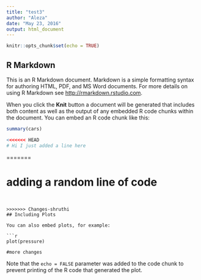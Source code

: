 ```yaml
---
title: "test3"
author: "Aleza"
date: "May 23, 2016"
output: html_document
---
```


```r
knitr::opts_chunk$set(echo = TRUE)
```

## R Markdown

This is an R Markdown document. Markdown is a simple formatting syntax for authoring HTML, PDF, and MS Word documents. For more details on using R Markdown see <http://rmarkdown.rstudio.com>.

When you click the **Knit** button a document will be generated that includes both content as well as the output of any embedded R code chunks within the document. You can embed an R code chunk like this:

```r
summary(cars)
```

```r
<<<<<<< HEAD
# Hi I just added a line here
```
=======

# adding a random line of code

```


>>>>>>> Changes-shruthi
## Including Plots

You can also embed plots, for example:

```r
plot(pressure)

#more changes
```

Note that the `echo = FALSE` parameter was added to the code chunk to prevent printing of the R code that generated the plot.
